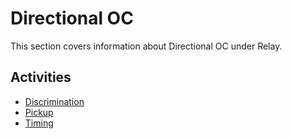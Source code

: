 # Directional OC

This section covers information about Directional OC under Relay.

## Activities

- [Discrimination](/docs/relay/directional-oc/discrimination)
- [Pickup](/docs/relay/directional-oc/pickup)
- [Timing](/docs/relay/directional-oc/timing)
